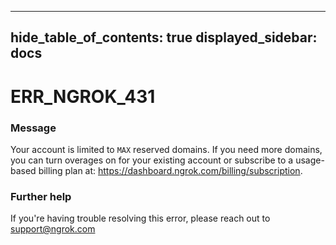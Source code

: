 

---
hide_table_of_contents: true
displayed_sidebar: docs
---


# ERR_NGROK_431

### Message
Your account is limited to `MAX` reserved domains. If you need more domains, you can turn overages on for your existing account or subscribe to a usage-based billing plan at: https://dashboard.ngrok.com/billing/subscription.

<ErrorDetails error="err_ngrok_431" />



### Further help
If you're having trouble resolving this error, please reach out to [support@ngrok.com](mailto:support@ngrok.com?subject=Help%20with%20ERR_NGROK_431)

